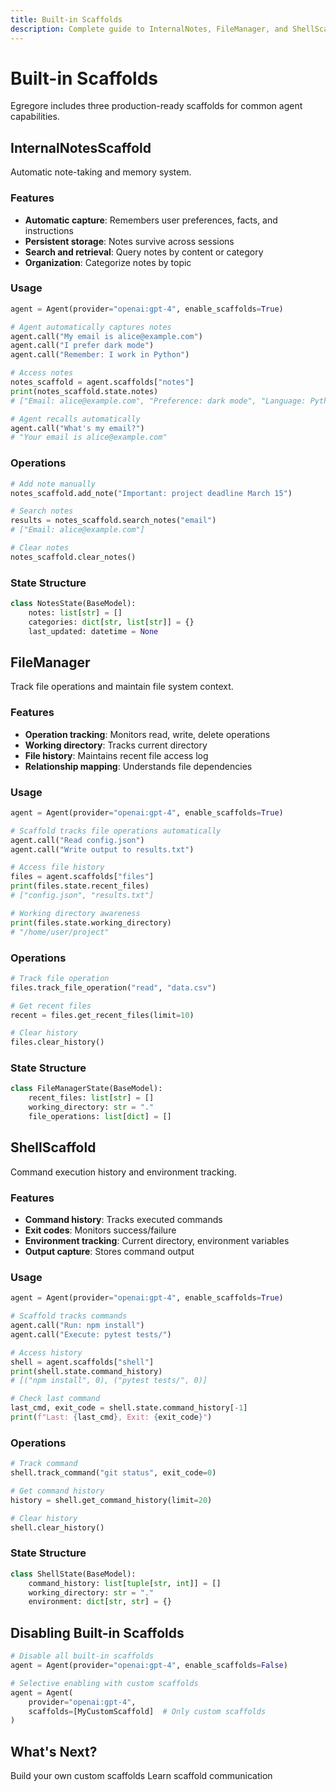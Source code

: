 ```yaml
---
title: Built-in Scaffolds
description: Complete guide to InternalNotes, FileManager, and ShellScaffold
---
```


# Built-in Scaffolds

Egregore includes three production-ready scaffolds for common agent capabilities.

## InternalNotesScaffold

Automatic note-taking and memory system.

### Features

- **Automatic capture**: Remembers user preferences, facts, and instructions
- **Persistent storage**: Notes survive across sessions
- **Search and retrieval**: Query notes by content or category
- **Organization**: Categorize notes by topic

### Usage

```python
agent = Agent(provider="openai:gpt-4", enable_scaffolds=True)

# Agent automatically captures notes
agent.call("My email is alice@example.com")
agent.call("I prefer dark mode")
agent.call("Remember: I work in Python")

# Access notes
notes_scaffold = agent.scaffolds["notes"]
print(notes_scaffold.state.notes)
# ["Email: alice@example.com", "Preference: dark mode", "Language: Python"]

# Agent recalls automatically
agent.call("What's my email?")
# "Your email is alice@example.com"
```

### Operations

```python
# Add note manually
notes_scaffold.add_note("Important: project deadline March 15")

# Search notes
results = notes_scaffold.search_notes("email")
# ["Email: alice@example.com"]

# Clear notes
notes_scaffold.clear_notes()
```

### State Structure

```python
class NotesState(BaseModel):
    notes: list[str] = []
    categories: dict[str, list[str]] = {}
    last_updated: datetime = None
```

## FileManager

Track file operations and maintain file system context.

### Features

- **Operation tracking**: Monitors read, write, delete operations
- **Working directory**: Tracks current directory
- **File history**: Maintains recent file access log
- **Relationship mapping**: Understands file dependencies

### Usage

```python
agent = Agent(provider="openai:gpt-4", enable_scaffolds=True)

# Scaffold tracks file operations automatically
agent.call("Read config.json")
agent.call("Write output to results.txt")

# Access file history
files = agent.scaffolds["files"]
print(files.state.recent_files)
# ["config.json", "results.txt"]

# Working directory awareness
print(files.state.working_directory)
# "/home/user/project"
```

### Operations

```python
# Track file operation
files.track_file_operation("read", "data.csv")

# Get recent files
recent = files.get_recent_files(limit=10)

# Clear history
files.clear_history()
```

### State Structure

```python
class FileManagerState(BaseModel):
    recent_files: list[str] = []
    working_directory: str = "."
    file_operations: list[dict] = []
```

## ShellScaffold

Command execution history and environment tracking.

### Features

- **Command history**: Tracks executed commands
- **Exit codes**: Monitors success/failure
- **Environment tracking**: Current directory, environment variables
- **Output capture**: Stores command output

### Usage

```python
agent = Agent(provider="openai:gpt-4", enable_scaffolds=True)

# Scaffold tracks commands
agent.call("Run: npm install")
agent.call("Execute: pytest tests/")

# Access history
shell = agent.scaffolds["shell"]
print(shell.state.command_history)
# [("npm install", 0), ("pytest tests/", 0)]

# Check last command
last_cmd, exit_code = shell.state.command_history[-1]
print(f"Last: {last_cmd}, Exit: {exit_code}")
```

### Operations

```python
# Track command
shell.track_command("git status", exit_code=0)

# Get command history
history = shell.get_command_history(limit=20)

# Clear history
shell.clear_history()
```

### State Structure

```python
class ShellState(BaseModel):
    command_history: list[tuple[str, int]] = []
    working_directory: str = "."
    environment: dict[str, str] = {}
```

## Disabling Built-in Scaffolds

```python
# Disable all built-in scaffolds
agent = Agent(provider="openai:gpt-4", enable_scaffolds=False)

# Selective enabling with custom scaffolds
agent = Agent(
    provider="openai:gpt-4",
    scaffolds=[MyCustomScaffold]  # Only custom scaffolds
)
```

## What's Next?

<CardGroup cols={2}>
  <Card title="Creating Scaffolds" icon="hammer" href="/features/scaffolds/creating-scaffolds">
    Build your own custom scaffolds
  </Card>

  <Card title="Scaffold IPC" icon="share-nodes" href="/features/scaffolds/scaffold-ipc">
    Learn scaffold communication
  </Card>
</CardGroup>
